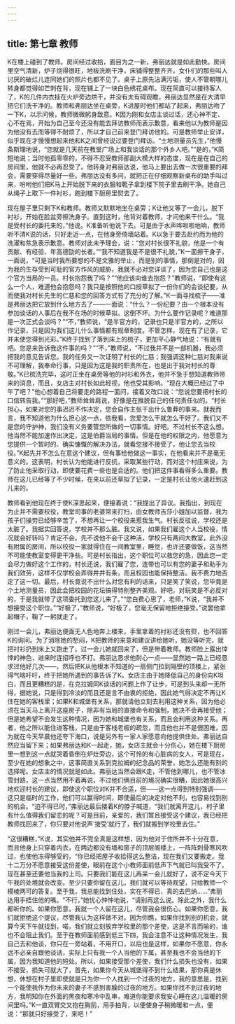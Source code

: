 ```yaml
---
---
---
```

title: 第七章 教师
---




K在楼上碰到了教师。房间经过收拾，面目为之一新，弗丽达就是如此勤快。房间里空气清新，炉子烧得很旺，地板洗刷干净，床铺得整整齐齐，女仆们的那些叫人讨厌的破烂儿连同她们的照片也都不见了。桌子上原先沾满污垢，使人不管朝哪儿转身都觉得如芒刺在背，现在铺上了一块白色绣花桌布。现在简直可以接待客人了，K的几件内衣挂在火炉旁边烘干，并没有太有碍观瞻，弗丽达显然是在大清早把它们洗干净的。教师和弗丽达坐在桌旁，K进屋时他们都站了起来，弗丽达吻了一下K，以示问候，教师微微躬身致意。K因为刚和女店主谈过话，还心神不定、心不在焉，开始为自己至今还没有能去拜访教师而表示歉意，看来他以为教师是因为他没有去而等得不耐烦了，所以才自己前来登门拜访他的。可是教师举止安详，似乎现在才慢慢想起来他和K之间曾经说过要登门拜访。“土地测量员先生，”他慢条斯理地说，“您就是几天前在教堂广场上和我谈话的那个外乡人吧。”“是的，”K简短地说；当时他孤零零的，不得不忍受教师那副大模大样的态度，现在是在自己的房间里，他就不必再忍受了。他转身对弗丽达说，他马上要出去做一次很重要的拜会，需要穿得尽量好一些。弗丽达没有多问，就把正在仔细观察新桌布的助手叫过来，吩咐他们把K马上开始脱下来的衣服和靴子拿到楼下院子里去刷干净。她自己从绳子上取下一件衬衫，跑到楼下厨房里熨去了。

现在屋子里只剩下K和教师。教师又默默地坐在桌旁；K让他又等了一会儿，脱下衬衫，开始在脸盆旁擦洗身子。直到这时，他背对着教师，才问他来干什么。“我是受村长的委托来的，”他说。K准备听他说下去。可是由于水声哗啦啦地响，教师听不清K说的话，只好走近一点，在他身旁倚墙站着。K以急于要去赴约而为他的洗濯和焦急表示歉意。教师对此未予理会，说：“您对村长很不礼貌，他是一个有贡献、有经验、年高德劭的长者。”“我不知道我是不是很不礼貌，”K一面擦干身子，一面说，“可是当时我所要想的不是文雅的举止，而是别的事情，那倒是对的，因为我的生存受到可耻的官方作风的威胁，我就不必对您详谈了，因为您自己也是这个官方当局的一员。村长抱怨我了吗？”“他应该向谁去抱怨？”教师说，“即使有这么一个人，难道他会抱怨吗？我只是按照他的口授草拟了一份你们的会谈纪要，从而使我对村长先生的仁慈和您的回答方式有了充分的了解。”K一面寻找梳子——准是弗丽达把它放到什么地方去了——一面说：“什么？一份纪要？由一个根本没有参加谈话的人事后在我不在场的时候草拟。这倒不坏。为什么要作记录呢？难道那是一次正式会谈吗？”“不，”教师说，“是半官方的，记录也只是半官方的，之所以作记录，只是因为我们这儿什么事情都有规章制度。不管怎样，现在有了记录，它并未使您得到光彩。”K终于找到了落到床上的梳子，更加平心静气地说：“有就有吧。您是来告诉我这件事的吗？”“不，”教师说，“不过我并不是一部机器，我必须把我的意见告诉您。我的任务又一次证明了村长的仁慈；我强调这种仁慈对我来说不可理解，我奉命行事，只是因为这是我的职责所在，也是出于我对村长的尊敬。”K已梳洗完毕，这时正坐在桌旁等他的衬衫和外衣，他并不急于想知道教师带来的消息，而且，女店主对村长如此轻视，他也受其影响。“现在大概已经过了中午了吧？”他心想着自己将要走的路程一面问，接着又改口说：“您说您要把村长的口信转告我。”“那好吧，”教师耸耸肩说，好像是在推脱自己的任何责任似的。“村长担心，如果对您的事迟迟不作决定，您会自作主张干出什么鲁莽的事来。就我而言，我不知道他为什么担心这一点，依我看，您爱怎么干就怎么干好了。我们又不是您的守护神，我们没有义务要管您所做的一切事情。好吧。不过村长不这么想。他当然不能加速作出决定，这是伯爵当局的事情。但是在他的权限之内，他愿意为您提供一个暂时的、确实慷慨的解决办法，就看您接不接受了，他让您去当校役。”K起先并不怎么在意这个建议，但有事给他做这一事实，在他看来并不是毫无意义的。这表明，村长认为他能进行反抗，采取某些行动，而对这个村庄来说，为了防止他采取行动，即使要花费一些也是合适的。他们把这件事看得多么重要。教师在这儿已经等了不少时候，在来以前还草拟了记录，一定是村长让他火速赶到这儿来的。

教师看到他现在终于使K深思起来，便接着说：“我提出了异议。我指出，到现在为止并不需要校役，教堂司事的老婆常来打扫，由女教师吉莎小姐加以监督，我为孩子们操劳已经够辛苦了，不想再让一个校役来惹我生气。村长反驳说，学校还是太脏了。我据实回答说，学校并不那么脏。我又说，如果我们雇这个人当校役，情况就会好转吗？肯定不会。先不说他不会干这种活，学校只有两间大教室，此外没有附属的房间，所以校役一家就得住在一间教室里，睡觉，也许还要做饭，这当然不可能使教室变得更干净些。可是村长指出，这个职位可以救您的急，因此您一定会尽力做好这个工作的，村长还说，我们雇了您，连带也可以有您的妻子和助手为我们效劳，这样不仅学校会弄得井井有条，而且校园也能保持整洁。我不费力地否定了这一切。最后，村长竟说不出什么对您有利的话来，只是笑了笑说，您毕竟是个土地测量员，因此会把校园的花坛搞得特别整齐美观。好吧，对玩笑是不必反对的，于是我就带了这项委托到您这儿来了。”“您白费心思了，老师，”K说，“我并不想接受这个职位。”“好极了，”教师说，“好极了，您毫无保留地拒绝接受。”说罢他拿起帽子，鞠了一躬就走了。

刚过一会儿，弗丽达便面无人色地奔上楼来，手里拿着的衬衫还没有熨，也不回答K的询问。为了消除她的愁闷，K把教师的来意和建议讲给她听，她没等听完，就把衬衫扔到床上又跑走了。过一会儿她就回来了，但是带着教师。教师脸上露出悻悻的神色，进来时连招呼也不打。弗丽达恳求他耐心一点——显然她一路上已经恳求过他好几次——，然后把K从他根本不知道的一扇侧门拉到隔壁的顶楼上，紧张得气喘吁吁，终于把她所遇到的事告诉了K。女店主由于她降低自己的身份向K坦白，而且更糟糕的是，在克拉姆同K谈话的问题上作了让步，可是到头来却一无所得，据她说，只是得到冷淡的而且还是言不由衷的拒绝，因此她气得决定不再让K住在她的客栈里；如果K和城堡有关系，那就请他立刻去利用这种关系，因为他必须在当天马上离开这座房子，除非有当局的直接命令和强制，她决不会再接受他；但是她希望不会发生这种情况，因为她和城堡也有关系，而且会利用这种关系。再者，他之所以能住进客栈，只是由于客栈老板的疏忽，而且他也并不是很困难，因为就在今天早晨他还夸下海口，说是另外有一家人家愿意向他提供住处。弗丽达自然应当留下来；如果弗丽达和K一起走，她，女店主就会十分伤心，她在楼下厨房里一想到这一点就哭着昏倒在炉灶旁边，这个可怜的有心脏病的女人，可是现在，至少在她的想象之中，这事简直关系到克拉姆的纪念品的荣誉，她怎么还能有别的选择呢。女店主的情况就是如此。弗丽达当然会跟K走，不管他到哪儿，也不管冰雪封路，这一点当然用不着再说，不过他们俩目前的境况确实很糟，因此她很高兴地欢迎村长的建议，即使这个职位对K并不合适，但——这一点得到特别强调——这只是临时的工作，他们可以赢得时间，即使最后的决定对他不利，也容易找到别的机会。“迫不得已时，”弗丽达最后搂着K的脖子喊道，“我们就离开这儿，村子里有什么值得我们留恋的呢？可是目前，亲爱的，我们暂且接受这个建议，我已经把教师找回来了，你只要对他说声‘接受’就行了，我们就搬到学校里去住。”

“这很糟糕，”K说，其实他并不完全真是这样想，因为他对于住所并不十分在意，而且他身上只穿着内衣，在两边都没有墙和窗子的顶层阁楼上，一阵阵刺骨寒风吹过，也使他冻得够受的，“你已经把屋子收拾得这么整洁，现在我们又要搬走。我十二万分不愿意接受这份差使，眼前在这个小教师面前低声下气就已叫我受不了，现在甚至还要他当我的上司。只要我们能在这儿再呆一会儿就好了，说不定今天下午我的处境就会改变。至少只要你留在这儿，我们就可以等待观望，只给教师一个模棱两可的答复。至于我，我总能找到住处，实在不得已，真的去巴纳……”弗丽达用手捂住他的嘴。“不行，”她忧心忡忡地说，“请别再这么说。除此之外，我什么都听你的。如果你愿意，我就一个人留在这儿，尽管我会很伤心。如果你愿意，我们就拒绝这个提议，尽管我认为这样做不对。因为你瞧，如果你找到别的机会，就算今天下午就找到，喏，我们就立刻放弃学校里的那个差使，这是不言而喻的，谁也不会阻止我们。至于在教师面前感到低三下四，我会注意不让这种情况发生，我自己去和他谈，你只在一旁站着，不用开口，以后也是这样，如果你不愿意，你永远不必亲自跟他谈话，实际上只有我一个人当他的下属，甚至我也不会当他的下属，因为我知道他的短处。所以，如果接受那个差使，我们什么损失也没有，如果不接受，损失可就大了，首先，如果你今天从城堡得不到什么结果，那你真是休想，休想在村子里即使就是只为你一个人找到一个过夜的地方，我的意思是，找到一个能使我作为你未来的妻子不感到害臊的过夜的地方。如果你找不到过夜的地方，我明知你在外面的黑夜和寒冷中乱串，难道你能要求我安心睡在这儿温暖的房间里吗。”K一直双臂交叉抱在胸前，用手拍背，以便使身子稍微暖和一点，便说：“那就只好接受了，来吧！”
